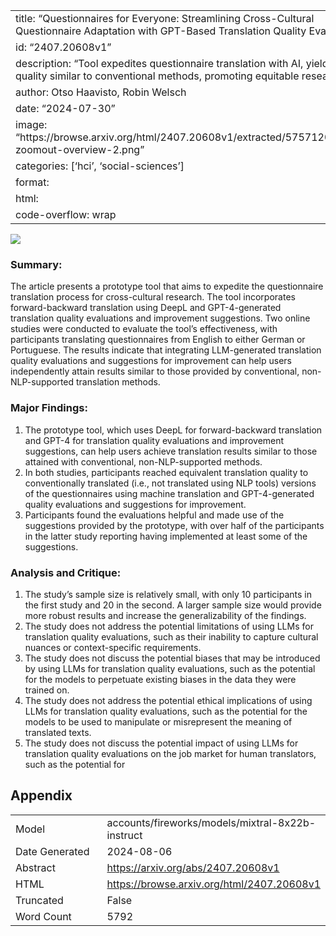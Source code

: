 
---
title: "Questionnaires for Everyone: Streamlining Cross-Cultural Questionnaire Adaptation with GPT-Based Translation Quality Evaluation"
id: "2407.20608v1"
description: "Tool expedites questionnaire translation with AI, yielding quality similar to conventional methods, promoting equitable research."
author: Otso Haavisto, Robin Welsch
date: "2024-07-30"
image: "https://browse.arxiv.org/html/2407.20608v1/extracted/5757120/proto-zoomout-overview-2.png"
categories: ['hci', 'social-sciences']
format:
  html:
    code-overflow: wrap
---

![](https://browse.arxiv.org/html/2407.20608v1/extracted/5757120/proto-zoomout-overview-2.png)

### Summary:

The article presents a prototype tool that aims to expedite the questionnaire translation process for cross-cultural research. The tool incorporates forward-backward translation using DeepL and GPT-4-generated translation quality evaluations and improvement suggestions. Two online studies were conducted to evaluate the tool's effectiveness, with participants translating questionnaires from English to either German or Portuguese. The results indicate that integrating LLM-generated translation quality evaluations and suggestions for improvement can help users independently attain results similar to those provided by conventional, non-NLP-supported translation methods.

### Major Findings:

1. The prototype tool, which uses DeepL for forward-backward translation and GPT-4 for translation quality evaluations and improvement suggestions, can help users achieve translation results similar to those attained with conventional, non-NLP-supported methods.
2. In both studies, participants reached equivalent translation quality to conventionally translated (i.e., not translated using NLP tools) versions of the questionnaires using machine translation and GPT-4-generated quality evaluations and suggestions for improvement.
3. Participants found the evaluations helpful and made use of the suggestions provided by the prototype, with over half of the participants in the latter study reporting having implemented at least some of the suggestions.

### Analysis and Critique:

1. The study's sample size is relatively small, with only 10 participants in the first study and 20 in the second. A larger sample size would provide more robust results and increase the generalizability of the findings.
2. The study does not address the potential limitations of using LLMs for translation quality evaluations, such as their inability to capture cultural nuances or context-specific requirements.
3. The study does not discuss the potential biases that may be introduced by using LLMs for translation quality evaluations, such as the potential for the models to perpetuate existing biases in the data they were trained on.
4. The study does not address the potential ethical implications of using LLMs for translation quality evaluations, such as the potential for the models to be used to manipulate or misrepresent the meaning of translated texts.
5. The study does not discuss the potential impact of using LLMs for translation quality evaluations on the job market for human translators, such as the potential for

## Appendix

|          |          |
|----------|----------|
| Model     | accounts/fireworks/models/mixtral-8x22b-instruct       |
| Date Generated     | 2024-08-06       |
| Abstract | [https://arxiv.org/abs/2407.20608v1](https://arxiv.org/abs/2407.20608v1)        |
| HTML     | [https://browse.arxiv.org/html/2407.20608v1](https://browse.arxiv.org/html/2407.20608v1)       |
| Truncated       | False       |
| Word Count       | 5792       |